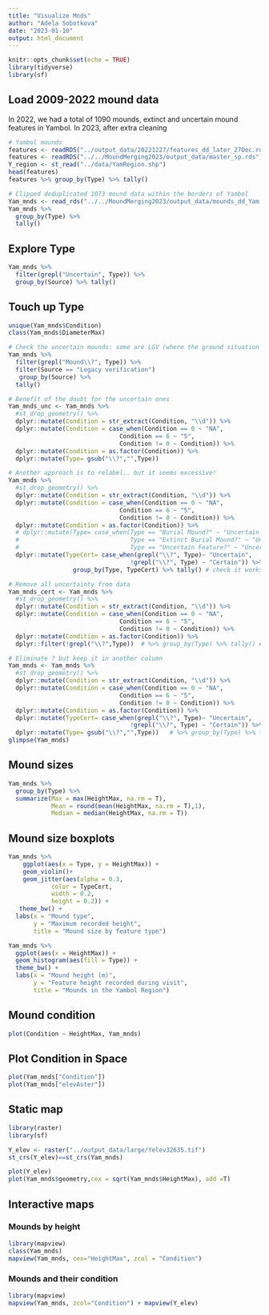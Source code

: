 ```yaml
---
title: "Visualize Mnds"
author: "Adela Sobotkova"
date: "2023-01-10"
output: html_document
---
```


```r
knitr::opts_chunk$set(echo = TRUE)
library(tidyverse)
library(sf)
```
## Load 2009-2022 mound data

In 2022, we had a total of 1090 mounds, extinct and uncertain mound features in Yambol.
In 2023, after extra cleaning
```r
# Yambol mounds
features <- readRDS("../output_data/20221227/features_dd_later_27Dec.rds") # dataset is most recent from 27/12/2022 and deduplicated
features <- readRDS("../../MoundMerging2023/output_data/master_sp.rds") # 
Y_region <- st_read("../data/YamRegion.shp")
head(features)
features %>% group_by(Type) %>% tally()

# Clipped deduplicated 1073 mound data within the borders of Yambol
Yam_mnds <- read_rds("../../MoundMerging2023/output_data/mounds_dd_Yam.rds")
Yam_mnds %>% 
  group_by(Type) %>% 
  tally()
```
## Explore Type

```r
Yam_mnds %>% 
  filter(grepl("Uncertain", Type)) %>% 
  group_by(Source) %>% tally()
```

## Touch up Type 

```r
unique(Yam_mnds$Condition)
class(Yam_mnds$DiameterMax)

# Check the uncertain mounds: some are LGV (where the ground situation is equivocal) or survey mounds, which are small...
Yam_mnds %>% 
  filter(grepl("Mound\\?", Type)) %>% 
  filter(Source == "Legacy verification")
   group_by(Source) %>% 
  tally()

```

```r
# Benefit of the doubt for the uncertain ones
Yam_mnds_unc <- Yam_mnds %>%
  #st_drop_geometry() %>%  
  dplyr::mutate(Condition = str_extract(Condition, "\\d")) %>%
  dplyr::mutate(Condition = case_when(Condition == 0 ~ "NA",
                               Condition == 6 ~ "5",
                               Condition != 0 ~ Condition)) %>% 
  dplyr::mutate(Condition = as.factor(Condition)) %>% 
  dplyr::mutate(Type= gsub("\\?","",Type)) 

```

```r
# Another approach is to relabel.. but it seems excessive!
Yam_mnds %>%
  #st_drop_geometry() %>%  
  dplyr::mutate(Condition = str_extract(Condition, "\\d")) %>%
  dplyr::mutate(Condition = case_when(Condition == 0 ~ "NA",
                               Condition == 6 ~ "5",
                               Condition != 0 ~ Condition)) %>% 
  dplyr::mutate(Condition = as.factor(Condition)) %>% 
  # dplyr::mutate(Type= case_when(Type == "Burial Mound?" ~ "Uncertain Feature",
  #                               Type == "Extinct Burial Mound?" ~ "Uncertain Feature",
  #                               Type == "Uncertain Feature?" ~ "Uncertain Feature"))
  dplyr::mutate(TypeCert= case_when(grepl("\\?", Type)~ "Uncertain",
                                  !grepl("\\?", Type) ~ "Certain")) %>% 
                  group_by(Type, TypeCert) %>% tally() # check it works glimpse()
```


```r
# Remove all uncertainty from data
Yam_mnds_cert <- Yam_mnds %>%
  #st_drop_geometry() %>%  
  dplyr::mutate(Condition = str_extract(Condition, "\\d")) %>%
  dplyr::mutate(Condition = case_when(Condition == 0 ~ "NA",
                               Condition == 6 ~ "5",
                               Condition != 0 ~ Condition)) %>% 
  dplyr::mutate(Condition = as.factor(Condition)) %>% 
  dplyr::filter(!grepl("\\?",Type))  # %>% group_by(Type) %>% tally() # check it works
```

```r
# Eliminate ? but keep it in another column
Yam_mnds <- Yam_mnds %>%
  #st_drop_geometry() %>%  
  dplyr::mutate(Condition = str_extract(Condition, "\\d")) %>%
  dplyr::mutate(Condition = case_when(Condition == 0 ~ "NA",
                               Condition == 6 ~ "5",
                               Condition != 0 ~ Condition)) %>% 
  dplyr::mutate(Condition = as.factor(Condition)) %>% 
  dplyr::mutate(TypeCert= case_when(grepl("\\?", Type)~ "Uncertain",
                                  !grepl("\\?", Type) ~ "Certain")) %>% 
  dplyr::mutate(Type= gsub("\\?","",Type))   # %>% group_by(Type) %>% tally() # check it works
glimpse(Yam_mnds)
```

## Mound sizes
```r
Yam_mnds %>%
  group_by(Type) %>%
  summarize(Max = max(HeightMax, na.rm = T), 
            Mean = round(mean(HeightMax, na.rm = T),1),
            Median = median(HeightMax, na.rm = T))

```
## Mound size boxplots
```r
Yam_mnds %>%
    ggplot(aes(x = Type, y = HeightMax)) +
    geom_violin()+
    geom_jitter(aes(alpha = 0.3,
    		color = TypeCert,
    		width = 0.2,
    		height = 0.2)) +
   theme_bw() +
  labs(x = "Mound type",
       y = "Maximum recorded height",
       title = "Mound size by feature type")
```

```r
Yam_mnds %>% 
  ggplot(aes(x = HeightMax)) +
  geom_histogram(aes(fill = Type)) +
  theme_bw() +
  labs(x = "Mound height (m)",
       y = "Feature height recorded during visit",
       title = "Mounds in the Yambol Region")
```


## Mound condition

```r
plot(Condition ~ HeightMax, Yam_mnds)
```
## Plot Condition in Space

```r
plot(Yam_mnds["Condition"])
plot(Yam_mnds["elevAster"])
```

## Static map
```r
library(raster)
library(sf)

Y_elev <- raster("../output_data/large/Yelev32635.tif")
st_crs(Y_elev)==st_crs(Yam_mnds)

plot(Y_elev)
plot(Yam_mnds$geometry,cex = sqrt(Yam_mnds$HeightMax), add =T)
```

## Interactive maps

### Mounds by height

```r
library(mapview)
class(Yam_mnds)
mapview(Yam_mnds, cex="HeightMax", zcol = "Condition")
```

### Mounds and their condition
```r
library(mapview)
mapview(Yam_mnds, zcol="Condition") + mapview(Y_elev)
```

